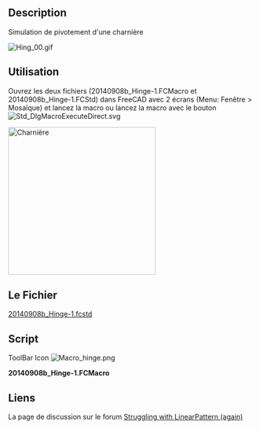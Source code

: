 <languages/>
{{Macro/fr
|Name=Hinge Simul
|Description=Simulation de mouvement d'une charnière.
|Icon=Macro hinge.png
|Author=Mario52
|Version=1.0
|Date=2014-09-09
|FCVersion=All
|Download=The File [http://forum.freecadweb.org/download/file.php?id=7628 20140908b_Hinge-1.fcstd]<br />[https://www.freecadweb.org/wiki/images/a/a8/Macro_hinge.png ToolBar Icon]
}}

==Description==
Simulation de pivotement d'une charnière

[[File:Hing_00.gif|left]]
{{clear}}

==Utilisation==

Ouvrez les deux fichiers (20140908b_Hinge-1.FCMacro et 20140908b_Hinge-1.FCStd) dans FreeCAD avec 2 écrans (Menu: Fenêtre > Mosaïque) et lancez la macro ou lancez la macro avec le bouton [[File:Std_DlgMacroExecuteDirect.svg]] 

[[File:Hing_01.png|left|300px|Charnière]]{{clear}}

==Le Fichier==
[http://forum.freecadweb.org/download/file.php?id=7628 20140908b_Hinge-1.fcstd]
==Script==
ToolBar Icon [[Image:Macro_hinge.png]]

'''20140908b_Hinge-1.FCMacro'''

{{MacroCode|code=
import FreeCAD, FreeCADGui, Draft, Part
from FreeCAD import Base
import time

ii = 0
pas = 0
for ii2 in range(180):
    if pas == 0:
        if ii > 90:
            pas = 1
        ii += 5
    else:
        if ii < 1:
            pas = 0
        ii -= 5
   
    App.getDocument("_0140908b_Hinge_1").Fusion.Placement=App.Placement(App.Vector(0,0,0), App.Rotation(App.Vector(0,0,1),ii), App.Vector(44.4,6.9,0))
    App.Console.PrintMessage(str(ii2)+"  " + str(ii)+"  " + str(pas) +"\n")
    Gui.updateGui()
    time.sleep(0) #modify the time here

}}


==Liens==
La page de discussion sur le forum [http://forum.freecadweb.org/viewtopic.php?f=3&t=7606&p=62086#p62086 Struggling with LinearPattern (again)]
{{clear}}
